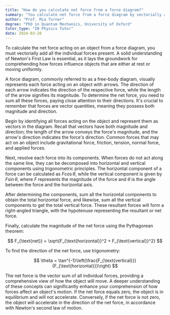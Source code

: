 ```yaml
---
title: "How do you calculate net force from a force diagram?"
summary: "You calculate net force from a force diagram by vectorially adding all the individual forces acting on the object. Understanding Newton's First Law is crucial, as it provides the basis for understanding how forces act on objects at rest or in uniform motion."
author: "Prof. Mia Turner"
degree: "PhD in Quantum Mechanics, University of Oxford"
tutor_type: "IB Physics Tutor"
date: 2024-03-28
---
```


To calculate the net force acting on an object from a force diagram, you must vectorially add all the individual forces present. A solid understanding of Newton's First Law is essential, as it lays the groundwork for comprehending how forces influence objects that are either at rest or moving uniformly.

A force diagram, commonly referred to as a free-body diagram, visually represents each force acting on an object with arrows. The direction of each arrow indicates the direction of the respective force, while the length of the arrow signifies its magnitude. To determine the net force, you need to sum all these forces, paying close attention to their directions. It's crucial to remember that forces are vector quantities, meaning they possess both magnitude and direction.

Begin by identifying all forces acting on the object and represent them as vectors in the diagram. Recall that vectors have both magnitude and direction; the length of the arrow conveys the force's magnitude, and the arrow's direction indicates the force's direction. Common forces that may act on an object include gravitational force, friction, tension, normal force, and applied forces.

Next, resolve each force into its components. When forces do not act along the same line, they can be decomposed into horizontal and vertical components using trigonometric principles. The horizontal component of a force can be calculated as $F \cos \theta$, while the vertical component is given by $F \sin \theta$, where $F$ represents the magnitude of the force and $\theta$ is the angle between the force and the horizontal axis.

After determining the components, sum all the horizontal components to obtain the total horizontal force, and likewise, sum all the vertical components to get the total vertical force. These resultant forces will form a right-angled triangle, with the hypotenuse representing the resultant or net force.

Finally, calculate the magnitude of the net force using the Pythagorean theorem:

$$
F_{\text{net}} = \sqrt{F_{\text{horizontal}}^2 + F_{\text{vertical}}^2}
$$

To find the direction of the net force, use trigonometry:

$$
\theta = \tan^{-1}\left(\frac{F_{\text{vertical}}}{F_{\text{horizontal}}}\right)
$$

The net force is the vector sum of all individual forces, providing a comprehensive view of how the object will move. A deeper understanding of these concepts can significantly enhance your comprehension of how forces affect an object's motion. If the net force equals zero, the object is in equilibrium and will not accelerate. Conversely, if the net force is not zero, the object will accelerate in the direction of the net force, in accordance with Newton's second law of motion.
    